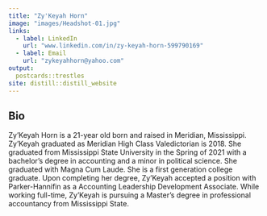 ---
title: "Zy'Keyah Horn" 
image: "images/Headshot-01.jpg"
links: 
  - label: LinkedIn 
    url: "www.linkedin.com/in/zy-keyah-horn-599790169" 
  - label: Email 
    url: "zykeyahhorn@yahoo.com" 
output: 
  postcards::trestles 
site: distill::distill_website
--- 
## Bio

Zy'Keyah Horn is a 21-year old born and raised in Meridian, Mississippi. Zy'Keyah graduated as Meridian High Class Valedictorian is 2018. She graduated from Mississippi State University in the Spring of 2021 with a bachelor's degree in accounting and a minor in political science. She graduated with Magna Cum Laude. She is a first generation college graduate. Upon completing her degree, Zy'Keyah accepted a position with Parker-Hannifin as a Accounting Leadership Development Associate. While working full-time, Zy'Keyah is pursuing a Master's degree in professional accountancy from Mississippi State.

